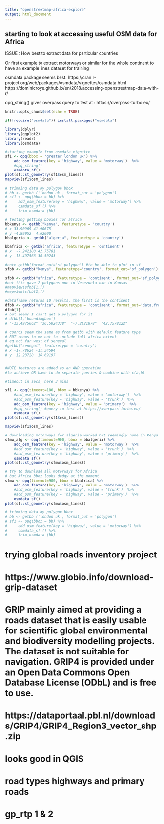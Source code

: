 ```yaml
---
title: "openstreetmap-africa-explore"
output: html_document
---
```

  
## starting to look at accessing useful OSM data for Africa

ISSUE :
How best to extract data for particular countries

Or first example to extract motorways or similar for the whole continent to have an example lines dataset for training

osmdata package seems best.
https://cran.r-project.org/web/packages/osmdata/vignettes/osmdata.html
https://dominicroye.github.io/en/2018/accessing-openstreetmap-data-with-r/

opq_string() gives overpass query to test at : https://overpass-turbo.eu/

```r
knitr::opts_chunk$set(echo = TRUE)

if(!require("osmdata")) install.packages("osmdata")

library(dplyr)
library(ggplot2)
library(readr)
library(osmdata)

```

```r

#starting example from osmdata vignette
sf1 <- opq(bbox = 'greater london uk') %>%  
    add_osm_feature(key = 'highway', value = 'motorway')  %>%
    #opq_string()
    osmdata_sf()
plot(sf::st_geometry(sf1$osm_lines))
mapview(sf1$osm_lines)

# trimming data by polygon bbox
# bb <- getbb ('london uk', format_out = 'polygon')
# sf1 <- opq(bbox = bb) %>%
#     add_osm_feature(key = 'highway', value = 'motorway') %>%
#     osmdata_sf () %>%
#     trim_osmdata (bb)

```


```r

# testing getting bboxes for africa
bbkenya <- getbb("kenya", featuretype = 'country')
# x 33.90969 41.90675
# y -4.89952  4.62000
bbalgeria <- getbb("algeria", featuretype = 'country')

bbafrica <- getbb("africa", featuretype = 'continent')
# x  -7.242188 42.75781
# y -13.497566 36.50243

#note getbb(format_out='sf_polygon') #to be able to plot in sf
sfbb <- getbb("kenya", featuretype='country', format_out='sf_polygon')

sfbb <- getbb("africa", featuretype = 'continent', format_out='sf_polygon')
#but this gave 2 polygons one in Venezuela one in Kansas
#mapview(sfbb[1,])
#mapview(sfbb[2,])

#dataframe returns 10 results, the first is the continent
dfbb <- getbb("africa", featuretype = 'continent', format_out='data.frame')
dfbb[1]
# but seems I can't get a polygon for it
# dfbb[1,'boundingbox']
# "-13.4975662" "36.5024338"  "-7.2421878"  "42.7578122" 

# coords seem the same as from getbb with default feature type
# BUT seems to me not to include full africa extent
# eg not far west of senegal
#getbb("senegal", featuretype = 'country')
# x -17.78624 -11.34594
# y  12.23728  16.69197


#NOTE features are added as an AND operation
#to achieve OR have to do separate queries & combine with c(a,b)

#timeout in secs, here 3 mins

sf1 <- opq(timeout=180, bbox = bbkenya) %>%  
    #add_osm_feature(key = 'highway', value = 'motorway')  %>%
    #add_osm_feature(key = 'highway', value = 'trunk')  %>% 
    add_osm_feature(key = 'highway', value = 'primary')  %>%  
    #opq_string() #query to test at https://overpass-turbo.eu/
    osmdata_sf()
plot(sf::st_geometry(sf1$osm_lines))

mapview(sf1$osm_lines)

# downloading motorways for algeria worked but seemingly none in Kenya
sfmw_alg <- opq(timeout=900, bbox = bbalgeria) %>%  
    add_osm_feature(key = 'highway', value = 'motorway')  %>%
    #add_osm_feature(key = 'highway', value = 'trunk')  %>% 
    #add_osm_feature(key = 'highway', value = 'primary')  %>%  
    osmdata_sf()
plot(sf::st_geometry(sfmw$osm_lines))

# try to download all motorways for Africa
# but Africa bbox looks dodgy at the moment
sfmw <- opq(timeout=900, bbox = bbafrica) %>%  
    add_osm_feature(key = 'highway', value = 'motorway')  %>%
    #add_osm_feature(key = 'highway', value = 'trunk')  %>% 
    #add_osm_feature(key = 'highway', value = 'primary')  %>%  
    osmdata_sf()
plot(sf::st_geometry(sfmw$osm_lines))

# trimming data by polygon bbox
# bb <- getbb ('london uk', format_out = 'polygon')
# sf1 <- opq(bbox = bb) %>%
#     add_osm_feature(key = 'highway', value = 'motorway') %>%
#     osmdata_sf () %>%
#     trim_osmdata (bb)


```

# trying global roads inventory project
# https://www.globio.info/download-grip-dataset
# GRIP mainly aimed at providing a roads dataset that is easily usable for scientific global environmental and biodiversity modelling projects. The dataset is not suitable for navigation. GRIP4 is provided under an Open Data Commons Open Database License (ODbL) and is free to use.
# https://dataportaal.pbl.nl/downloads/GRIP4/GRIP4_Region3_vector_shp.zip

# looks good in QGIS
# road types highways and primary roads
# gp_rtp 1 & 2



